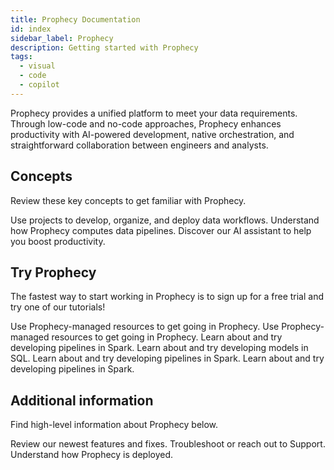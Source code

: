 ```yaml
---
title: Prophecy Documentation
id: index
sidebar_label: Prophecy
description: Getting started with Prophecy
tags:
  - visual
  - code
  - copilot
---
```



Prophecy provides a unified platform to meet your data requirements. Through low-code and no-code approaches, Prophecy enhances productivity with AI-powered development, native orchestration, and straightforward collaboration between engineers and analysts.

## Concepts

Review these key concepts to get familiar with Prophecy.

<CardContainer>
  <Card title="Projects" to="/projects">
    Use projects to develop, organize, and deploy data workflows.
  </Card>
  <Card title="Fabrics" to="/fabrics">
    Understand how Prophecy computes data pipelines.
  </Card>
  <Card title="Data Copilot" to="/data-copilot">
    Discover our AI assistant to help you boost productivity.
  </Card>
</CardContainer>
<br />

## Try Prophecy

The fastest way to start working in Prophecy is to sign up for a free trial and try one of our tutorials!

<CardContainer>
  <Card
    title="SaaS Enterprise Trial"
    to="https://app.prophecy.io/metadata/auth/signup"
  >
    Use Prophecy-managed resources to get going in Prophecy.
  </Card>
  <Card
    title="Databricks Partner Connect"
    to="https://docs.databricks.com/en/partners/prep/prophecy.html"
  >
    Use Prophecy-managed resources to get going in Prophecy.
  </Card>
    <Card
    title="Spark with Databricks"
    to="/engineers/quick-start"
  >
    Learn about and try developing pipelines in Spark.
  </Card>
  <Card
    title="SQL Quick Start"
    to="/analysts/quick-start"
  >
    Learn about and try developing models in SQL.
  </Card>
  <Card
    title="Spark Quick Start"
    to="/engineers/quick-start"
  >
    Learn about and try developing pipelines in Spark.
  </Card>
  <Card
    title="Analyst Quick Start"
    to="/engineers/quick-start"
  >
    Learn about and try developing pipelines in Spark.
  </Card>

</CardContainer>
<br />

## Additional information

Find high-level information about Prophecy below.

<CardContainer>
  <Card title="Release notes" to="./release_notes">
    Review our newest features and fixes.
  </Card>
  <Card title="Getting help" to="./getting-help">
    Troubleshoot or reach out to Support.
  </Card>
  <Card title="Administration" to="./administration">
    Understand how Prophecy is deployed.
  </Card>
</CardContainer>
<br />
